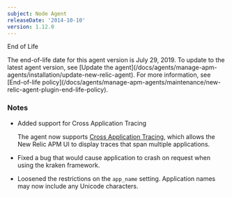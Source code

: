 ```yaml
---
subject: Node Agent
releaseDate: '2014-10-10'
version: 1.12.0
---
```


End of Life

<Callout variant="important">
  The end-of-life date for this agent version is July 29, 2019. To update to the latest agent version, see [Update the agent](/docs/agents/manage-apm-agents/installation/update-new-relic-agent). For more information, see [End-of-life policy](/docs/agents/manage-apm-agents/maintenance/new-relic-agent-plugin-end-life-policy).
</Callout>

### Notes

* Added support for Cross Application Tracing

  The agent now supports [Cross Application Tracing](/docs/apm/traces/cross-application-traces/cross-application-traces), which allows the New Relic APM UI to display traces that span multiple applications.
* Fixed a bug that would cause application to crash on request when using the kraken framework.
* Loosened the restrictions on the `app_name` setting. Application names may now include any Unicode characters.
